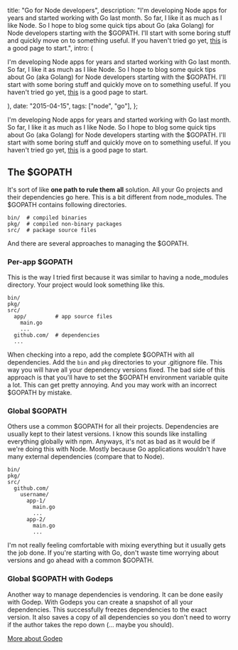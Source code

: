 
  title: "Go for Node developers",
  description:
    "I'm developing Node apps for years and started working with Go last  month. So far, I like it as much as I like Node. So I hope to blog some  quick tips about Go (aka Golang) for Node developers starting with the  $GOPATH. I'll start with some boring stuff and quickly move on to  something useful. If you haven't tried go yet, [this](https://golang.org/doc/code.html) is a good page to start.",
  intro: (
    <section>
      <p>
        I'm developing Node apps for years and started working with Go last
        month. So far, I like it as much as I like Node. So I hope to blog some
        quick tips about Go (aka Golang) for Node developers starting with the
        $GOPATH. I'll start with some boring stuff and quickly move on to
        something useful. If you haven't tried go yet,
        [this](https://golang.org/doc/code.html) is a good page to start.
      </p>
    </section>
  ),
  date: "2015-04-15",
  tags: ["node", "go"],
};


I'm developing Node apps for years and started working with Go last month. So far, I like it as much as I like Node. So I hope to blog some quick tips about Go (aka Golang) for Node developers starting with the $GOPATH. I'll start with some boring stuff and quickly move on to something useful. If you haven't tried go yet, [this](https://golang.org/doc/code.html) is a good page to start.

## The $GOPATH

It's sort of like **one path to rule them all** solution. All your Go projects and their dependencies go here. This is a bit different from node_modules. The $GOPATH contains following directories.

```
bin/  # compiled binaries
pkg/  # compiled non-binary packages
src/  # package source files

```

And there are several approaches to managing the $GOPATH.

### Per-app $GOPATH

This is the way I tried first because it was similar to having a node_modules directory. Your project would look something like this.

```
bin/
pkg/
src/
  app/         # app source files
    main.go
    ...
  github.com/  # dependencies
  ...

```

When checking into a repo, add the complete $GOPATH with all dependencies. Add the `bin` and `pkg` directories to your .gitignore file. This way you will have all your dependency versions fixed. The bad side of this approach is that you'll have to set the $GOPATH environment variable quite a lot. This can get pretty annoying. And you may work with an incorrect $GOPATH by mistake.

### Global $GOPATH

Others use a common $GOPATH for all their projects. Dependencies are usually kept to their latest versions. I know this sounds like installing everything globally with npm. Anyways, it's not as bad as it would be if we're doing this with Node. Mostly because Go applications wouldn't have many external dependencies (compare that to Node).

```
bin/
pkg/
src/
  github.com/
    username/
      app-1/
        main.go
        ...
      app-2/
        main.go
        ...

```

I'm not really feeling comfortable with mixing everything but it usually gets the job done. If you're starting with Go, don't waste time worrying about versions and go ahead with a common $GOPATH.

### Global $GOPATH with Godeps

Another way to manage dependencies is vendoring. It can be done easily with Godep. With Godeps you can create a snapshot of all your dependencies. This successfully freezes dependencies to the exact version. It also saves a copy of all dependencies so you don't need to worry if the author takes the repo down (... maybe you should).

[More about Godep](http://godoc.org/github.com/tools/godep)
